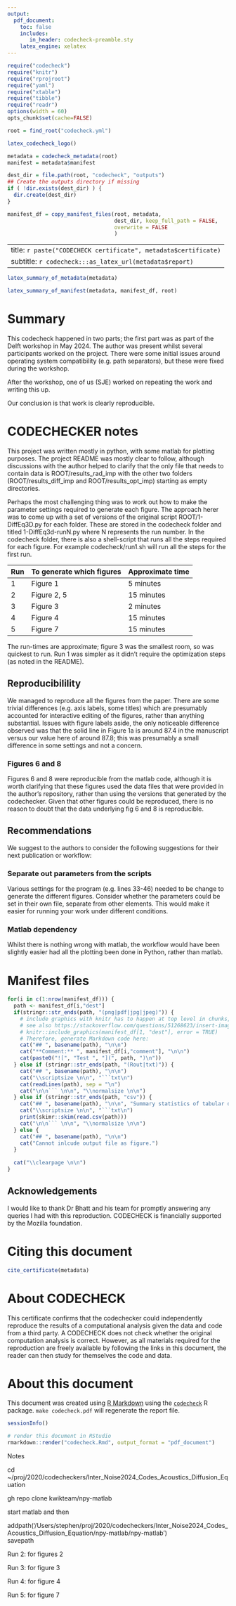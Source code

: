 ```yaml
---
output:
  pdf_document:
    toc: false
    includes:
       in_header: codecheck-preamble.sty
    latex_engine: xelatex
---
```


```r
require("codecheck")
require("knitr")
require("rprojroot")
require("yaml")
require("xtable")
require("tibble")
require("readr")
options(width = 60)
opts_chunk$set(cache=FALSE)

root = find_root("codecheck.yml")
```

```r
latex_codecheck_logo()
```

```r
metadata = codecheck_metadata(root)
manifest = metadata$manifest

dest_dir = file.path(root, "codecheck", "outputs")
## Create the outputs directory if missing
if ( !dir.exists(dest_dir) ) {
  dir.create(dest_dir)
}

manifest_df = copy_manifest_files(root, metadata,
                                  dest_dir, keep_full_path = FALSE,
                                  overwrite = FALSE
                                  )
```

---
title: `r paste("CODECHECK certificate", metadata$certificate)`
subtitle: `r codecheck:::as_latex_url(metadata$report)`
---

```r
latex_summary_of_metadata(metadata)
```

```r
latex_summary_of_manifest(metadata, manifest_df, root)
```

# Summary


This codecheck happened in two parts; the first part was as part of
the Delft workshop in May 2024.  The author was present whilst several
participants worked on the project.  There were some initial issues
around operating system compatibility (e.g. path separators), but
these were fixed during the workshop.

After the workshop, one of us (SJE) worked on repeating the work and
writing this up.  

Our conclusion is that work is clearly reproducible.

\clearpage

# CODECHECKER notes



This project was written mostly in python, with some matlab for
plotting purposes.  The project README was mostly clear to follow,
although  discussions with the author helped to clarify that the only
file that needs to contain data is ROOT/results_rad_imp with the other
two folders (ROOT/results_diff_imp and ROOT/results_opt_imp) starting
as empty directories.

Perhaps the most challenging thing was to work out how to make the
parameter settings required to generate each figure.  The approach herer was
to come up with a set of versions of the original script
ROOT/1-DiffEq3D.py for each folder.  These are stored in the codecheck
folder and titled 1-DiffEq3d-runN.py where N represents the run
number.  In the codecheck folder, there is also a shell-script that
runs all the steps required for each figure.  For example
codecheck/run1.sh will run all the steps for the first run.


| Run | To generate which figures | Approximate time |
|:----|:--------------------------|:-----------------|
| 1   | Figure 1                  | 5 minutes        |
| 2   | Figure 2, 5               | 15 minutes       |
| 3   | Figure 3                  | 2 minutes        |
| 4   | Figure 4                  | 15 minutes       |
| 5   | Figure 7                  | 15 minutes       |


The run-times are approximate; figure 3 was the smallest room, so was
quickest to run.  Run 1 was simpler as it didn't require the
optimization steps (as noted in the README).



## Reproducibilility

We managed to reproduce all the figures from the paper.  There are
some trivial differences (e.g. axis labels, some titles) which are
presumably accounted for interactive editing of the figures, rather
than anything substantial.  Issues with figure labels aside, the only
noticeable difference observed was that the solid line in Figure 1a is
around 87.4 in the manuscript versus our value here of around 87.8;
this was presumably a small difference in some settings and not a
concern.


### Figures 6 and 8

Figures 6 and 8 were reproducible from the matlab code, although it is
worth clarifying that these figures used the data files that were
provided in the author's repository, rather than using the versions
that generated by the codechecker.  Given that other figures could be
reproduced, there is no reason to doubt that the data underlying fig 6
and 8 is reproducible.



## Recommendations

We suggest to the authors to consider the following suggestions for their next publication or workflow:

### Separate out parameters from the scripts

Various settings for the program (e.g. lines 33-46) needed to be
change to generate the different figures.  Consider whether the
parameters could be set in their own file, separate from other
elements.  This would make it easier for running your work under
different conditions.

### Matlab dependency

Whilst there is nothing wrong with matlab, the workflow would have
been slightly easier had all the plotting been done in Python, rather
than matlab.



\clearpage

# Manifest files

```r
for(i in c(1:nrow(manifest_df))) {
  path <- manifest_df[i,"dest"]
  if(stringr::str_ends(path, "(png|pdf|jpg|jpeg)")) {
    # include graphics with knitr has to happen at top level in chunks, see https://github.com/yihui/knitr/issues/1260
    # see also https://stackoverflow.com/questions/51268623/insert-images-using-knitrinclude-graphics-in-a-for-loop
    # knitr::include_graphics(manifest_df[1, "dest"], error = TRUE)
    # Therefore, generate Markdown code here:
    cat("## ", basename(path), "\n\n")
    cat("**Comment:** ", manifest_df[i,"comment"], "\n\n")
    cat(paste0("![", "Test ", "](", path, ")\n"))
  } else if (stringr::str_ends(path, "(Rout|txt)")) {
    cat("## ", basename(path), "\n\n")
    cat("\\scriptsize \n\n", "```txt\n")
    cat(readLines(path), sep = "\n")
    cat("\n\n``` \n\n", "\\normalsize \n\n")
  } else if (stringr::str_ends(path, "csv")) {
    cat("## ", basename(path), "\n\n", "Summary statistics of tabular data:", "\n\n")
    cat("\\scriptsize \n\n", "```txt\n")
    print(skimr::skim(read.csv(path)))
    cat("\n\n``` \n\n", "\\normalsize \n\n")
  } else {
    cat("## ", basename(path), "\n\n")
    cat("Cannot inlcude output file as figure.")
  }
  
  cat("\\clearpage \n\n")
}
```

\clearpage

## Acknowledgements

I would like to thank Dr Bhatt and his team for promptly answering any
queries I had with this reproduction.  CODECHECK is financially
supported by the Mozilla foundation.

# Citing this document

```r
cite_certificate(metadata)
```

# About CODECHECK

This certificate confirms that the codechecker could independently
reproduce the results of a computational analysis given the data and
code from a third party.  A CODECHECK does not check whether the
original computation analysis is correct.  However, as all materials
required for the reproduction are freely available by following the
links in this document, the reader can then study for themselves the
code and data.


# About this document

This document was created using [R Markdown](https://rmarkdown.rstudio.com/) using the [`codecheck`](https://github.com/codecheckers/codecheck) R package.
`make codecheck.pdf` will regenerate the report file.

```r
sessionInfo()
```

```r
# render this document in RStudio
rmarkdown::render("codecheck.Rmd", output_format = "pdf_document") 
```


Notes

cd ~/proj/2020/codecheckers/Inter_Noise2024_Codes_Acoustics_Diffusion_Equation

gh repo clone kwikteam/npy-matlab

start matlab and then

addpath('/Users/stephen/proj/2020/codecheckers/Inter_Noise2024_Codes_Acoustics_Diffusion_Equation/npy-matlab/npy-matlab')  
savepath


Run 2: for figures 2


Run 3: for figure 3

Run 4: for figure 4

Run 5: for figure 7
